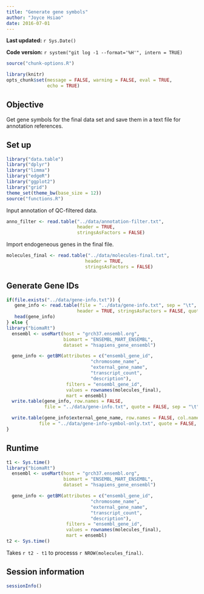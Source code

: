 ```yaml
---
title: "Generate gene symbols"
author: "Joyce Hsiao"
date: 2016-07-01
---
```


**Last updated:** `r Sys.Date()`

**Code version:** `r system("git log -1 --format='%H'", intern = TRUE)`

```r
source("chunk-options.R")

library(knitr)
opts_chunk$set(message = FALSE, warning = FALSE, eval = TRUE, 
               echo = TRUE)
```


## Objective

Get gene symbols for the final data set and save them in a text file for annotation references.

## Set up

```r
library("data.table")
library("dplyr")
library("limma")
library("edgeR")
library("ggplot2")
library("grid")
theme_set(theme_bw(base_size = 12))
source("functions.R")
```

Input annotation of QC-filtered data.

```r
anno_filter <- read.table("../data/annotation-filter.txt", 
                          header = TRUE,
                          stringsAsFactors = FALSE)
```


Import endogeneous genes in the final file.

```r
molecules_final <- read.table("../data/molecules-final.txt", 
                             header = TRUE, 
                             stringsAsFactors = FALSE)
```


## Generate Gene IDs


```r
if(file.exists("../data/gene-info.txt")) {
   gene_info <- read.table(file = "../data/gene-info.txt", sep = "\t",
                          header = TRUE, stringsAsFactors = FALSE, quote = "")
   head(gene_info)
} else {
library("biomaRt")
  ensembl <- useMart(host = "grch37.ensembl.org",
                     biomart = "ENSEMBL_MART_ENSEMBL",
                     dataset = "hsapiens_gene_ensembl")

  gene_info <- getBM(attributes = c("ensembl_gene_id", 
                               "chromosome_name",
                               "external_gene_name", 
                               "transcript_count",
                               "description"),
                      filters = "ensembl_gene_id",
                      values = rownames(molecules_final),
                      mart = ensembl)
  write.table(gene_info, row.names = FALSE,
              file = "../data/gene-info.txt", quote = FALSE, sep = "\t") 

  write.table(gene_info$external_gene_name, row.names = FALSE, col.names = F,
            file = "../data/gene-info-symbol-only.txt", quote = FALSE, sep = "\t") 
}
```


## Runtime

```r
t1 <- Sys.time()
library("biomaRt")
  ensembl <- useMart(host = "grch37.ensembl.org",
                     biomart = "ENSEMBL_MART_ENSEMBL",
                     dataset = "hsapiens_gene_ensembl")

  gene_info <- getBM(attributes = c("ensembl_gene_id", 
                               "chromosome_name",
                               "external_gene_name", 
                               "transcript_count",
                               "description"),
                      filters = "ensembl_gene_id",
                      values = rownames(molecules_final),
                      mart = ensembl)
t2 <- Sys.time()
```

Takes `r t2 - t1` to processs `r NROW(molecules_final)`.


## Session information

```r
sessionInfo()
```
